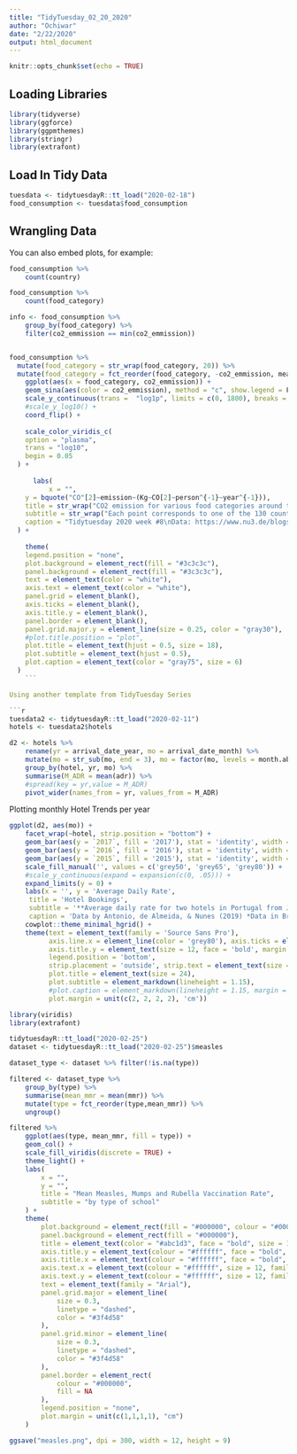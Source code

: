 ```yaml
---
title: "TidyTuesday_02_20_2020"
author: "Ochiwar"
date: "2/22/2020"
output: html_document
---
```


```r
knitr::opts_chunk$set(echo = TRUE)
```

## Loading Libraries 

```r
library(tidyverse)
library(ggforce)
library(ggpmthemes)
library(stringr)
library(extrafont)


```

## Load In Tidy Data


```r
tuesdata <- tidytuesdayR::tt_load("2020-02-18")
food_consumption <- tuesdata$food_consumption

```

## Wrangling Data

You can also embed plots, for example:

```r


food_consumption %>% 
    count(country)

food_consumption %>% 
    count(food_category)

info <- food_consumption %>% 
    group_by(food_category) %>% 
    filter(co2_emmission == min(co2_emmission))


food_consumption %>%
  mutate(food_category = str_wrap(food_category, 20)) %>% 
  mutate(food_category = fct_reorder(food_category, -co2_emmission, mean)) %>% 
    ggplot(aes(x = food_category, co2_emmission)) + 
    geom_sina(aes(color = co2_emmission), method = "c", show.legend = F, size = 1, scale = "width") + 
    scale_y_continuous(trans =  "log1p", limits = c(0, 1800), breaks = c(0, 1800)) +
    #scale_y_log10() +
    coord_flip() + 
    
    scale_color_viridis_c(
    option = "plasma",
    trans = "log10",
    begin = 0.05
  ) + 
    
      labs(
          x = "",
    y = bquote("CO"[2]~emission~(Kg~CO[2]~person^{-1}~year^{-1})),
    title = str_wrap("CO2 emission for various food categories around the World", 35),
    subtitle = str_wrap("Each point corresponds to one of the 130 countries included in the data", 40),
    caption = "Tidytuesday 2020 week #8\nData: https://www.nu3.de/blogs/nutrition/food-carbon-footprint-index-2018\n@philmassicotte"
  ) + 
    
    theme(
    legend.position = "none",
    plot.background = element_rect(fill = "#3c3c3c"),
    panel.background = element_rect(fill = "#3c3c3c"),
    text = element_text(color = "white"),
    axis.text = element_text(color = "white"),
    panel.grid = element_blank(),
    axis.ticks = element_blank(),
    axis.title.y = element_blank(),
    panel.border = element_blank(),
    panel.grid.major.y = element_line(size = 0.25, color = "gray30"),
    #plot.title.position = "plot",
    plot.title = element_text(hjust = 0.5, size = 18),
    plot.subtitle = element_text(hjust = 0.5),
    plot.caption = element_text(color = "gray75", size = 6)
  )
    ```

Using another template from TidyTuesday Series

```r
tuesdata2 <- tidytuesdayR::tt_load("2020-02-11")
hotels <- tuesdata2$hotels

```

```r
d2 <- hotels %>% 
    rename(yr = arrival_date_year, mo = arrival_date_month) %>% 
    mutate(mo = str_sub(mo, end = 3), mo = factor(mo, levels = month.abb)) %>% 
    group_by(hotel, yr, mo) %>% 
    summarise(M_ADR = mean(adr)) %>% 
    #spread(key = yr,value = M_ADR)
    pivot_wider(names_from = yr, values_from = M_ADR)

```

Plotting monthly Hotel Trends per year

```r
ggplot(d2, aes(mo)) +
    facet_wrap(~hotel, strip.position = "bottom") +
    geom_bar(aes(y = `2017`, fill = '2017'), stat = 'identity', width = .2) +
    geom_bar(aes(y = `2016`, fill = '2016'), stat = 'identity', width = .4) +
    geom_bar(aes(y = `2015`, fill = '2015'), stat = 'identity', width = .6) +
    scale_fill_manual('', values = c('grey50', 'grey65', 'grey80')) +
    #scale_y_continuous(expand = expansion(c(0, .05))) +
    expand_limits(y = 0) +
    labs(x = '', y = 'Average Daily Rate',
     title = 'Hotel Bookings', 
     subtitle = '**Average daily rate for two hotels in Portugal from July 2015 to August 2017.**<br/>The average daily rate increased for both hotels from year to year, but the <br/>resort hotel in the Algarve has more pronounced seasonal fluctuations than<br/>the city hotel in Lisbon.', 
     caption = 'Data by Antonio, de Almeida, & Nunes (2019) *Data in Brief* **22**:41-49<br/> #TidyTuesday • @watzoever') +
    cowplot::theme_minimal_hgrid() +
    theme(text = element_text(family = 'Source Sans Pro'),
          axis.line.x = element_line(color = 'grey80'), axis.ticks = element_blank(),
          axis.title.y = element_text(size = 12, face = 'bold', margin = margin(r = 10)),
          legend.position = 'bottom',
          strip.placement = 'outside', strip.text = element_text(size = 12, face = 'bold'),
          plot.title = element_text(size = 24),
          plot.subtitle = element_markdown(lineheight = 1.15), 
          #plot.caption = element_markdown(lineheight = 1.15, margin = margin(t = -12)),
          plot.margin = unit(c(2, 2, 2, 2), 'cm'))

```

```r
library(viridis)
library(extrafont)

tidytuesdayR::tt_load("2020-02-25")
dataset <- tidytuesdayR::tt_load("2020-02-25")$measles

dataset_type <- dataset %>% filter(!is.na(type))

filtered <- dataset_type %>% 
    group_by(type) %>% 
    summarise(mean_mmr = mean(mmr)) %>% 
    mutate(type = fct_reorder(type,mean_mmr)) %>% 
    ungroup()

filtered %>% 
    ggplot(aes(type, mean_mmr, fill = type)) +
    geom_col() + 
    scale_fill_viridis(discrete = TRUE) +
    theme_light() + 
    labs(
        x = "",
        y = "",
        title = "Mean Measles, Mumps and Rubella Vaccination Rate",
        subtitle = "by type of school"
    ) + 
    theme(
        plot.background = element_rect(fill = "#000000", colour = "#000000"),
        panel.background = element_rect(fill = "#000000"),
        title = element_text(color = "#abc1d3", face = "bold", size = 16),
        axis.title.y = element_text(colour = "#ffffff", face = "bold", size = 20, family = "mono"),
        axis.title.x = element_text(colour = "#ffffff", face = "bold", size = 20, family = "mono"),
        axis.text.x = element_text(colour = "#ffffff", size = 12, family = "mono"),
        axis.text.y = element_text(colour = "#ffffff", size = 12, family = "mono"),
        text = element_text(family = "Arial"),
        panel.grid.major = element_line(
            size = 0.3,
            linetype = "dashed",
            color = "#3f4d58"
        ),
        panel.grid.minor = element_line(
            size = 0.3,
            linetype = "dashed",
            color = "#3f4d58"
        ), 
        panel.border = element_rect(
            colour = "#000000",
            fill = NA
        ),
        legend.position = "none", 
        plot.margin = unit(c(1,1,1,1), "cm")
    )

ggsave("measles.png", dpi = 300, width = 12, height = 9)
```

